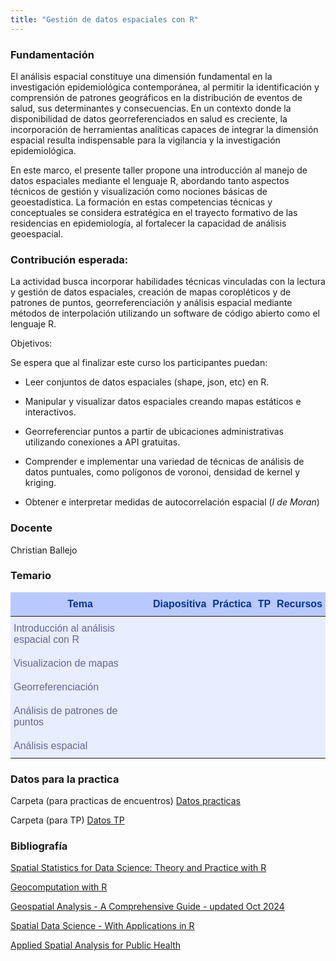 ```yaml
---
title: "Gestión de datos espaciales con R"
---
```


<!-- Add icon library -->

<link rel="stylesheet" href="https://cdnjs.cloudflare.com/ajax/libs/font-awesome/4.7.0/css/font-awesome.min.css">

### Fundamentación

El análisis espacial constituye una dimensión fundamental en la investigación epidemiológica contemporánea, al permitir la identificación y comprensión de patrones geográficos en la distribución de eventos de salud, sus determinantes y consecuencias. En un contexto donde la disponibilidad de datos georreferenciados en salud es creciente, la incorporación de herramientas analíticas capaces de integrar la dimensión espacial resulta indispensable para la vigilancia y la investigación epidemiológica.

En este marco, el presente taller propone una introducción al manejo de datos espaciales mediante el lenguaje R, abordando tanto aspectos técnicos de gestión y visualización como nociones básicas de geoestadística. La formación en estas competencias técnicas y conceptuales se considera estratégica en el trayecto formativo de las residencias en epidemiología, al fortalecer la capacidad de análisis geoespacial.

 

### Contribución esperada:

La actividad busca incorporar habilidades técnicas vinculadas con la lectura y gestión de datos espaciales, creación de mapas coropléticos y de patrones de puntos, georreferenciación y análisis espacial mediante métodos de interpolación utilizando un software de código abierto como el lenguaje R.

Objetivos:

Se espera que al finalizar este curso los participantes puedan:

- Leer conjuntos de datos espaciales (shape, json, etc) en R.

- Manipular y visualizar datos espaciales creando mapas estáticos e interactivos.

- Georreferenciar puntos a partir de ubicaciones administrativas utilizando conexiones a API gratuitas.

- Comprender e implementar una variedad de técnicas de análisis de datos puntuales, como polígonos de voronoi, densidad de kernel y kriging. 


-	Obtener e interpretar medidas de autocorrelación espacial (*I de Moran*)

### Docente

<p>Christian Ballejo <a href="mailto:cballejo@anlis.gob.ar" class="fa fa-envelope"></a> <a href="https://twitter.com/chrisballejo" target="_blank" class="fa fa-twitter"></a> <a href="https://www.linkedin.com/in/cballejo/" target="_blank" class="fa fa-linkedin"></a> <a href="https://github.com/cballejo/" target="_blank" class="fa fa-github"></a></p>

### Temario

<style type="text/css">
.tg  {border-collapse:collapse;border-color:#aabcfe;border-spacing:0;}
.tg td{background-color:#e8edff;border-bottom-width:1px;border-color:#aabcfe;border-style:solid;border-top-width:1px;
  border-width:0px;color:#669;font-family:Arial, sans-serif;font-size:16px;overflow:hidden;padding:10px 5px;
  word-break:normal;}
.tg th{background-color:#b9c9fe;border-bottom-width:1px;border-color:#aabcfe;border-style:solid;border-top-width:1px;
  border-width:0px;color:#039;font-family:Arial, sans-serif;font-size:16px;font-weight:normal;overflow:hidden;
  padding:10px 5px;word-break:normal;}
.tg .tg-amwm{font-weight:bold;text-align:center;vertical-align:top}
.tg .tg-0lax{text-align:left;vertical-align:top}
</style>
<table class="tg" style="max-width:900px;margin-left:auto;margin-right:auto"><thead>
  <tr>
    <th class="tg-amwm">Tema</th>
    <th class="tg-amwm">Diapositiva</th>
    <th class="tg-amwm">Práctica</th>
    <th class="tg-amwm">TP</th>
    <th class="tg-amwm">Recursos</th>
  </tr></thead>
<tbody>
  <tr>
    <td class="tg-0lax">Introducción al análisis espacial con R</td>
    <td align="center"><a href="https://datos-ine.github.io/GeoR/01-intro.html" target="_blank">
          <i class="fa fa-laptop  fa-lg"></i></a></td>
    <td align="center"><a href="https://drive.google.com/file/d/1AKUQNCDeb95mLOy350gJSMBTjIq1f7dn/view?usp=sharing" download="Encuentro1.R">
          <i class="fa fa-code fa-lg"></i></font></td>
    <td align="center"><font color="fafcfc">
          <i class="fa fa-file fa-lg"></i></font></td>      
   <td align="center"><a href="https://gadm.org/">
          <i class="fa fa-briefcase  fa-lg"></i></font></td>
  </tr>
  <tr>
  <td class="tg-0lax">Visualizacion de mapas</td>
  <td align="center"><a href="https://datos-ine.github.io/GeoR/02-mapas.html" target="_blank">
        <i class="fa fa-laptop  fa-lg"></i></a></td>
  <td align="center"><a href="https://drive.google.com/file/d/1lr2ncZDVfoDHaY6i7bir20hI3hVjNMWs/view?usp=sharing" download="Encuentro2.R">
        <i class="fa fa-code fa-lg"></i></font></td>
  <td align="center"><a href="https://drive.google.com/file/d/1wkHcYfO76PUld8XMOb7BY8HSXb5ihxdE/view?usp=sharing" download="TP2.pdf">
        <i class="fa fa-file fa-lg"></i></font></td>      
 <td align="center"><a href="https://cols4all.github.io/cols4all-R">
        <i class="fa fa-briefcase  fa-lg"></i></font></td>
  </tr>
  <tr>
  <td class="tg-0lax">Georreferenciación</td>
  <td align="center"><a href="https://datos-ine.github.io/GeoR/03-georreferenciacion.html" target="_blank">
        <i class="fa fa-laptop  fa-lg"></i></a></td>
  <td align="center"><a href="https://drive.google.com/file/d/1NxbQerSgYNR76hICTAMOhP_h_xts1QFZ/view?usp=sharing" download="Encuentro3.R">
        <i class="fa fa-code fa-lg"></i></font></td>
  <td align="center"><a href="https://drive.google.com/file/d/1tMARp0vJ_5fyux_1ObkRhFOvxpK-FcD6/view?usp=sharing" download="TP3.pdf">
        <i class="fa fa-file fa-lg"></i></font></td>      
 <td align="center"><a href="https://jessecambon.github.io/tidygeocoder/index.html">
        <i class="fa fa-briefcase  fa-lg"></i></font></td>
  </tr>  
  <tr>
  <td class="tg-0lax">Análisis de patrones de puntos</td>
  <td align="center"><a href="https://datos-ine.github.io/GeoR/04-patrones_puntos.html" target="_blank">
        <i class="fa fa-laptop  fa-lg"></i></a></td>
  <td align="center"><a href="https://drive.google.com/file/d/1bz5vBPFkoNy2EEoJQf5uqw0U7knNINCK/view?usp=sharing" download="Encuentro4.R">
        <i class="fa fa-code fa-lg"></i></font></td>
  <td align="center"><a href="https://drive.google.com/file/d/1ahLXj881WMnf7KGqRLg0P0IK2My4y1CE/view?usp=sharing" download="TP4.pdf">
        <i class="fa fa-file fa-lg"></i></font></td>      
 <td align="center"><a href="https://www.gstat.org/gstat.pdf">
        <i class="fa fa-briefcase  fa-lg"></i></font></td>
  </tr>
  <tr>
  <td class="tg-0lax">Análisis espacial</td>
  <td align="center"><a href="https://datos-ine.github.io/GeoR/05-analisis_espacial.html" target="_blank">
        <i class="fa fa-laptop  fa-lg"></i></a></td>
  <td align="center"><a href="https://drive.google.com/file/d/1tsv6X4uQUJYQRaO4MbjmCAZs-zApAiDA/view?usp=sharing" download="Encuentro5.R">
        <i class="fa fa-code fa-lg"></i></font></td>
  <td align="center"><a href="https://drive.google.com/file/d/1PzgVHDmvrcYIQ-_ou9ghwJH9cWtRqjmR/view?usp=sharing" download="TP5.pdf">
        <i class="fa fa-file fa-lg"></i></font></td>      
 <td align="center"><a href="https://rubenfcasal.github.io/estadistica_espacial/kriging.html">
        <i class="fa fa-briefcase  fa-lg"></i></font></td>
  </tr>  
</tbody></table>

### Datos para la practica

Carpeta (para practicas de encuentros) [Datos practicas](https://drive.google.com/file/d/1c_bMWOggqDDqlfskpKdLSOAe6FyUB_V2/view?usp=sharing)

Carpeta (para TP) [Datos TP](https://drive.google.com/file/d/1hxnf3Y6CSTKIU44c3r0jzZWfp_L_5xLM/view?usp=sharing)

### Bibliografía

[Spatial Statistics for Data Science: Theory and Practice with R](https://www.paulamoraga.com/book-spatial/index.html)

[Geocomputation with R](https://r.geocompx.org/)

[Geospatial Analysis - A Comprehensive Guide - updated Oct 2024](https://www.spatialanalysisonline.com/)

[Spatial Data Science - With Applications in R](https://r-spatial.org/book/)

[Applied Spatial Analysis for Public Health](https://hughst.github.io/)